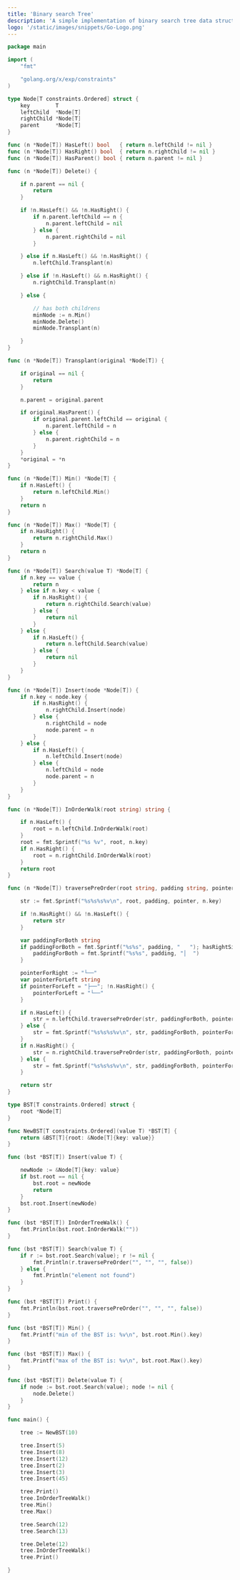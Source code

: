 ```yaml
---
title: 'Binary search Tree'
description: 'A simple implementation of binary search tree data structure using Go Generics'
logo: '/static/images/snippets/Go-Logo.png'
---
```


```go
package main

import (
	"fmt"

	"golang.org/x/exp/constraints"
)

type Node[T constraints.Ordered] struct {
	key        T
	leftChild  *Node[T]
	rightChild *Node[T]
	parent     *Node[T]
}

func (n *Node[T]) HasLeft() bool   { return n.leftChild != nil }
func (n *Node[T]) HasRight() bool  { return n.rightChild != nil }
func (n *Node[T]) HasParent() bool { return n.parent != nil }

func (n *Node[T]) Delete() {

	if n.parent == nil {
		return
	}

	if !n.HasLeft() && !n.HasRight() {
		if n.parent.leftChild == n {
			n.parent.leftChild = nil
		} else {
			n.parent.rightChild = nil
		}

	} else if n.HasLeft() && !n.HasRight() {
		n.leftChild.Transplant(n)

	} else if !n.HasLeft() && n.HasRight() {
		n.rightChild.Transplant(n)

	} else {

		// has both childrens
		minNode := n.Min()
		minNode.Delete()
		minNode.Transplant(n)

	}
}

func (n *Node[T]) Transplant(original *Node[T]) {

	if original == nil {
		return
	}

	n.parent = original.parent

	if original.HasParent() {
		if original.parent.leftChild == original {
			n.parent.leftChild = n
		} else {
			n.parent.rightChild = n
		}
	}
	*original = *n
}

func (n *Node[T]) Min() *Node[T] {
	if n.HasLeft() {
		return n.leftChild.Min()
	}
	return n
}

func (n *Node[T]) Max() *Node[T] {
	if n.HasRight() {
		return n.rightChild.Max()
	}
	return n
}

func (n *Node[T]) Search(value T) *Node[T] {
	if n.key == value {
		return n
	} else if n.key < value {
		if n.HasRight() {
			return n.rightChild.Search(value)
		} else {
			return nil
		}
	} else {
		if n.HasLeft() {
			return n.leftChild.Search(value)
		} else {
			return nil
		}
	}
}

func (n *Node[T]) Insert(node *Node[T]) {
	if n.key < node.key {
		if n.HasRight() {
			n.rightChild.Insert(node)
		} else {
			n.rightChild = node
			node.parent = n
		}
	} else {
		if n.HasLeft() {
			n.leftChild.Insert(node)
		} else {
			n.leftChild = node
			node.parent = n
		}
	}
}

func (n *Node[T]) InOrderWalk(root string) string {

	if n.HasLeft() {
		root = n.leftChild.InOrderWalk(root)
	}
	root = fmt.Sprintf("%s %v", root, n.key)
	if n.HasRight() {
		root = n.rightChild.InOrderWalk(root)
	}
	return root
}

func (n *Node[T]) traversePreOrder(root string, padding string, pointer string, hasRightSibling bool) string {

	str := fmt.Sprintf("%s%s%s%v\n", root, padding, pointer, n.key)

	if !n.HasRight() && !n.HasLeft() {
		return str
	}

	var paddingForBoth string
	if paddingForBoth = fmt.Sprintf("%s%s", padding, "   "); hasRightSibling {
		paddingForBoth = fmt.Sprintf("%s%s", padding, "│  ")
	}

	pointerForRight := "└──"
	var pointerForLeft string
	if pointerForLeft = "├──"; !n.HasRight() {
		pointerForLeft = "└──"
	}

	if n.HasLeft() {
		str = n.leftChild.traversePreOrder(str, paddingForBoth, pointerForLeft, n.HasRight())
	} else {
		str = fmt.Sprintf("%s%s%s%v\n", str, paddingForBoth, pointerForLeft, "*")
	}
	if n.HasRight() {
		str = n.rightChild.traversePreOrder(str, paddingForBoth, pointerForRight, false)
	} else {
		str = fmt.Sprintf("%s%s%s%v\n", str, paddingForBoth, pointerForRight, "*")
	}

	return str
}

type BST[T constraints.Ordered] struct {
	root *Node[T]
}

func NewBST[T constraints.Ordered](value T) *BST[T] {
	return &BST[T]{root: &Node[T]{key: value}}
}

func (bst *BST[T]) Insert(value T) {

	newNode := &Node[T]{key: value}
	if bst.root == nil {
		bst.root = newNode
		return
	}
	bst.root.Insert(newNode)
}

func (bst *BST[T]) InOrderTreeWalk() {
	fmt.Println(bst.root.InOrderWalk(""))
}

func (bst *BST[T]) Search(value T) {
	if r := bst.root.Search(value); r != nil {
		fmt.Println(r.traversePreOrder("", "", "", false))
	} else {
		fmt.Println("element not found")
	}
}

func (bst *BST[T]) Print() {
	fmt.Println(bst.root.traversePreOrder("", "", "", false))
}

func (bst *BST[T]) Min() {
	fmt.Printf("min of the BST is: %v\n", bst.root.Min().key)
}

func (bst *BST[T]) Max() {
	fmt.Printf("max of the BST is: %v\n", bst.root.Max().key)
}

func (bst *BST[T]) Delete(value T) {
	if node := bst.root.Search(value); node != nil {
		node.Delete()
	}
}

func main() {

	tree := NewBST(10)

	tree.Insert(5)
	tree.Insert(8)
	tree.Insert(12)
	tree.Insert(2)
	tree.Insert(3)
	tree.Insert(45)

	tree.Print()
	tree.InOrderTreeWalk()
	tree.Min()
	tree.Max()

	tree.Search(12)
	tree.Search(13)

	tree.Delete(12)
	tree.InOrderTreeWalk()
	tree.Print()

}
```